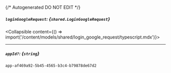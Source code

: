 {/* Autogenerated DO NOT EDIT  */}

##### `loginGoogleRequest`: *{`shared.LoginGoogleRequest`}*
<Collapsible content={() => import('/content/models/shared/login_google_request/typescript.mdx')}>
</Collapsible>

---
##### `appId?`: *{`string`}*
`app-af469a92-5b45-4565-b3c4-b79878de67d2`

